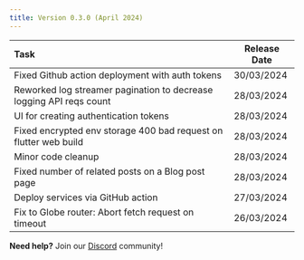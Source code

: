```yaml
---
title: Version 0.3.0 (April 2024)
---
```


| Task | Release Date |
| :---- | ----- |
| Fixed Github action deployment with auth tokens | 30/03/2024 |
| Reworked log streamer pagination to decrease logging API reqs count | 28/03/2024 |
| UI for creating authentication tokens | 28/03/2024 |
| Fixed encrypted env storage 400 bad request on flutter web build | 28/03/2024 |
| Minor code cleanup | 28/03/2024 |
| Fixed number of related posts on a Blog post page | 28/03/2024 |
| Deploy services via GitHub action | 27/03/2024 |
| Fix to Globe router: Abort fetch request on timeout | 26/03/2024 |


**Need help?** Join our [Discord](https://invertase.link/globe-discord) community! 